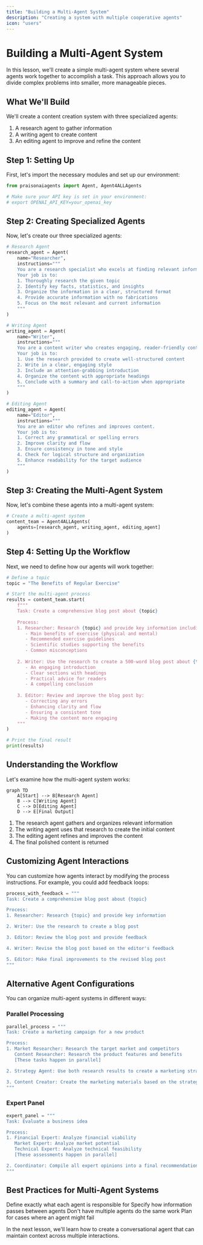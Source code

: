 ```yaml
---
title: "Building a Multi-Agent System"
description: "Creating a system with multiple cooperative agents"
icon: "users"
---
```


# Building a Multi-Agent System

In this lesson, we'll create a simple multi-agent system where several agents work together to accomplish a task. This approach allows you to divide complex problems into smaller, more manageable pieces.

## What We'll Build

We'll create a content creation system with three specialized agents:
1. A research agent to gather information
2. A writing agent to create content
3. An editing agent to improve and refine the content

## Step 1: Setting Up

First, let's import the necessary modules and set up our environment:

```python
from praisonaiagents import Agent, Agent4ALLAgents

# Make sure your API key is set in your environment:
# export OPENAI_API_KEY=your_openai_key
```

## Step 2: Creating Specialized Agents

Now, let's create our three specialized agents:

```python
# Research Agent
research_agent = Agent(
    name="Researcher",
    instructions="""
    You are a research specialist who excels at finding relevant information.
    Your job is to:
    1. Thoroughly research the given topic
    2. Identify key facts, statistics, and insights
    3. Organize the information in a clear, structured format
    4. Provide accurate information with no fabrications
    5. Focus on the most relevant and current information
    """
)

# Writing Agent
writing_agent = Agent(
    name="Writer",
    instructions="""
    You are a content writer who creates engaging, reader-friendly content.
    Your job is to:
    1. Use the research provided to create well-structured content
    2. Write in a clear, engaging style
    3. Include an attention-grabbing introduction
    4. Organize the content with appropriate headings
    5. Conclude with a summary and call-to-action when appropriate
    """
)

# Editing Agent
editing_agent = Agent(
    name="Editor",
    instructions="""
    You are an editor who refines and improves content.
    Your job is to:
    1. Correct any grammatical or spelling errors
    2. Improve clarity and flow
    3. Ensure consistency in tone and style
    4. Check for logical structure and organization
    5. Enhance readability for the target audience
    """
)
```

## Step 3: Creating the Multi-Agent System

Now, let's combine these agents into a multi-agent system:

```python
# Create a multi-agent system
content_team = Agent4ALLAgents(
    agents=[research_agent, writing_agent, editing_agent]
)
```

## Step 4: Setting Up the Workflow

Next, we need to define how our agents will work together:

```python
# Define a topic
topic = "The Benefits of Regular Exercise"

# Start the multi-agent process
results = content_team.start(
    f"""
    Task: Create a comprehensive blog post about {topic}
    
    Process:
    1. Researcher: Research {topic} and provide key information including:
       - Main benefits of exercise (physical and mental)
       - Recommended exercise guidelines
       - Scientific studies supporting the benefits
       - Common misconceptions
    
    2. Writer: Use the research to create a 500-word blog post about {topic} with:
       - An engaging introduction
       - Clear sections with headings
       - Practical advice for readers
       - A compelling conclusion
    
    3. Editor: Review and improve the blog post by:
       - Correcting any errors
       - Enhancing clarity and flow
       - Ensuring a consistent tone
       - Making the content more engaging
    """
)

# Print the final result
print(results)
```

## Understanding the Workflow

Let's examine how the multi-agent system works:

```mermaid
graph TD
    A[Start] --> B[Research Agent]
    B --> C[Writing Agent]
    C --> D[Editing Agent]
    D --> E[Final Output]
```

1. The research agent gathers and organizes relevant information
2. The writing agent uses that research to create the initial content
3. The editing agent refines and improves the content
4. The final polished content is returned

## Customizing Agent Interactions

You can customize how agents interact by modifying the process instructions. For example, you could add feedback loops:

```python
process_with_feedback = """
Task: Create a comprehensive blog post about {topic}

Process:
1. Researcher: Research {topic} and provide key information

2. Writer: Use the research to create a blog post

3. Editor: Review the blog post and provide feedback

4. Writer: Revise the blog post based on the editor's feedback

5. Editor: Make final improvements to the revised blog post
"""
```

## Alternative Agent Configurations

You can organize multi-agent systems in different ways:

### Parallel Processing

```python
parallel_process = """
Task: Create a marketing campaign for a new product

Process:
1. Market Researcher: Research the target market and competitors
   Content Researcher: Research the product features and benefits
   [These tasks happen in parallel]

2. Strategy Agent: Use both research results to create a marketing strategy

3. Content Creator: Create the marketing materials based on the strategy
"""
```

### Expert Panel

```python
expert_panel = """
Task: Evaluate a business idea

Process:
1. Financial Expert: Analyze financial viability
   Market Expert: Analyze market potential
   Technical Expert: Analyze technical feasibility
   [These assessments happen in parallel]

2. Coordinator: Compile all expert opinions into a final recommendation
"""
```

## Best Practices for Multi-Agent Systems

<CardGroup cols={2}>
  <Card title="Clear Role Definition" icon="user-tag">
    Define exactly what each agent is responsible for
  </Card>
  <Card title="Explicit Handoffs" icon="arrow-right-arrow-left">
    Specify how information passes between agents
  </Card>
  <Card title="Avoid Redundancy" icon="copy">
    Don't have multiple agents do the same work
  </Card>
  <Card title="Include Error Handling" icon="triangle-exclamation">
    Plan for cases where an agent might fail
  </Card>
</CardGroup>

In the next lesson, we'll learn how to create a conversational agent that can maintain context across multiple interactions.
